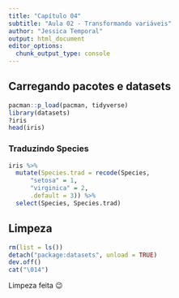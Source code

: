 ```yaml
---
title: "Capítulo 04"
subtitle: "Aula 02 - Transformando variáveis"
author: "Jessica Temporal"
output: html_document
editor_options: 
  chunk_output_type: console
---
```


## Carregando pacotes e datasets

```r
pacman::p_load(pacman, tidyverse)
library(datasets)
?iris
head(iris)
```

### Traduzindo Species

```r
iris %>%
  mutate(Species.trad = recode(Species, 
      "setosa" = 1,
      "virginica" = 2,
      .default = 3)) %>%
  select(Species, Species.trad)
```

## Limpeza

```r
rm(list = ls())
detach("package:datasets", unload = TRUE)
dev.off()
cat("\014")
```

Limpeza feita 😉

